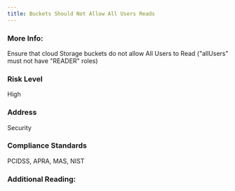 ```yaml
---
title: Buckets Should Not Allow All Users Reads
---
```


### More Info:

Ensure that cloud Storage buckets do not allow All Users to Read ("allUsers" must not have "READER" roles)

### Risk Level

High

### Address

Security

### Compliance Standards

PCIDSS, APRA, MAS, NIST

### Additional Reading:
